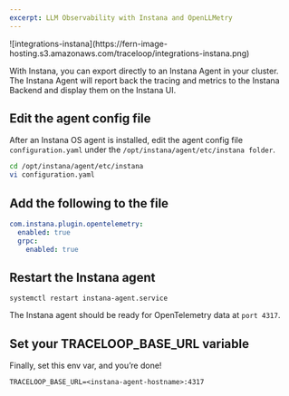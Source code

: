 ```yaml
---
excerpt: LLM Observability with Instana and OpenLLMetry
---
```


<Frame>
![integrations-instana](https://fern-image-hosting.s3.amazonaws.com/traceloop/integrations-instana.png)
</Frame>

With Instana, you can export directly to an Instana Agent in your cluster. The Instana Agent will report back the tracing and metrics to the Instana Backend and display them on the Instana UI.


## Edit the agent config file

After an Instana OS agent is installed, edit the agent config file `configuration.yaml` under the `/opt/instana/agent/etc/instana folder`.

```bash
cd /opt/instana/agent/etc/instana
vi configuration.yaml
```

## Add the following to the file

```yaml
com.instana.plugin.opentelemetry:
  enabled: true
  grpc:
    enabled: true
```

## Restart the Instana agent

```
systemctl restart instana-agent.service
```

The Instana agent should be ready for OpenTelemetry data at `port 4317`.

## Set your TRACELOOP_BASE_URL variable

Finally, set this env var, and you’re done!

```
TRACELOOP_BASE_URL=<instana-agent-hostname>:4317
```